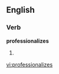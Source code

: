 
==English==

===Verb===
'''professionalizes'''

# {{third-person singular of|[[professionalize]]}}

[[vi:professionalizes]]